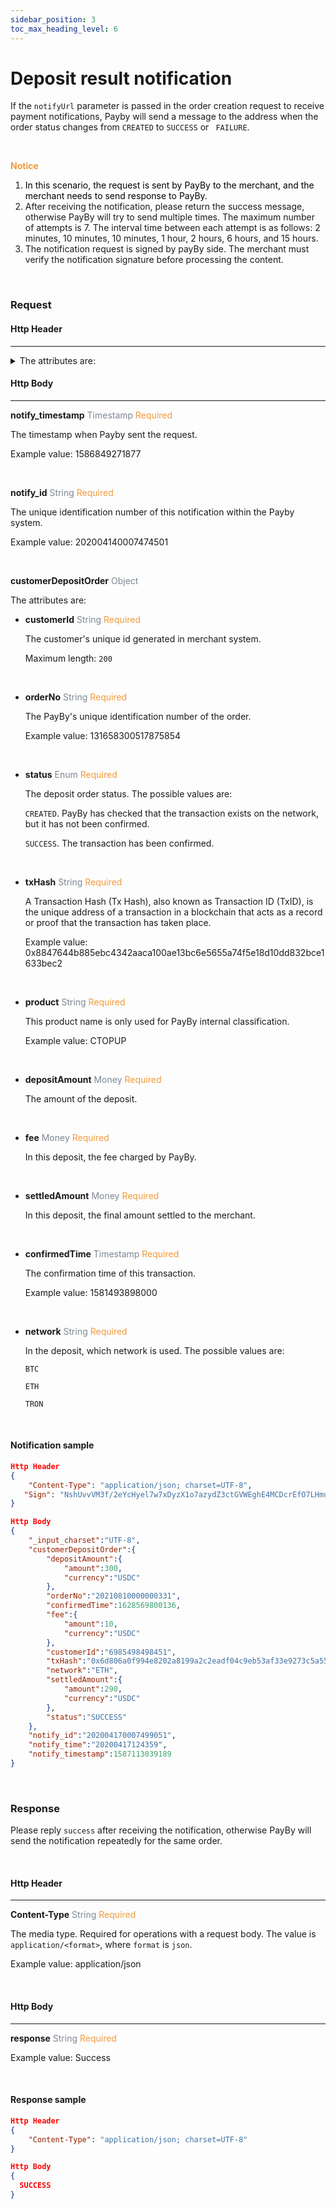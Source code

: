 ```yaml
---
sidebar_position: 3
toc_max_heading_level: 6
---
```




# Deposit result notification

If the `notifyUrl` parameter is passed in the order creation request to receive payment notifications, Payby will send a message to the address when the order status changes from `CREATED` to `SUCCESS` or ` FAILURE`.

<br/>

 **<font color = '#f19938'>Notice </font>**

1.  <font color = 'black'>In this scenario, the request is sent by PayBy to the merchant, and the merchant needs to send response to PayBy.</font>
2.  After receiving the notification, please return the success message, otherwise PayBy will try to send multiple times. The maximum number of attempts is 7. The interval time between each attempt is as follows:  2 minutes, 10 minutes, 10  minutes, 1 hour, 2 hours, 6 hours, and 15 hours. 
3.  The notification request is signed by payBy side. The merchant must verify the notification signature before processing the content.

<br/>

### Request

#### Http Header

---

<details>
  <summary> The attributes are:</summary>

  **Content-Type**    <font color = '#7d8793'>String</font>  <font color = '#f19938'>Required</font>

  The media type. Required for operations with a request body. The value is `application/<format>`, where `format` is `json`.

  Example value: application/json



  **sign**   <font color = ' #7d8793'>String</font>   <font color = '#f19938'>Required</font>

  When Payby sends response, Payby will use its own private key to sign the message, and the merchant uses Payby 's public key to verify the signature. If the verification is passed, it proves that the response was sent by Payby and not faked by others.

</details>


#### Http Body

---

**notify_timestamp**  <font color = ' #7d8793'>Timestamp</font>  <font color = '#f19938'>Required</font>

The timestamp when Payby sent the request.

Example value: 1586849271877

<br/>

**notify_id**  <font color = ' #7d8793'>String</font>  <font color = '#f19938'>Required</font>

The unique identification number of this notification within the Payby system.

Example value: 202004140007474501

<br/>

**customerDepositOrder**   <font color = ' #7d8793'>Object</font>

The attributes are:

   - **customerId**   <font color = ' #7d8793'>String</font>    <font color = '#f19938'>Required</font>

     The customer's unique id generated in merchant system.

     Maximum length: `200`

     <br/>

- **orderNo**   <font color = ' #7d8793'>String</font>    <font color = '#f19938'>Required</font>

  The PayBy's unique identification number of the order. 

  Example value: 131658300517875854

  <br/>

- **status**   <font color = ' #7d8793'>Enum</font>    <font color = '#f19938'>Required</font>

  The deposit order status. The possible values are: 

  `CREATED`. PayBy has checked that the transaction exists on the network, but it has not been confirmed.

  `SUCCESS`. The transaction has been confirmed.

  <br/>

- **txHash**   <font color = ' #7d8793'>String</font>    <font color = '#f19938'>Required</font>

  A Transaction Hash (Tx Hash), also known as Transaction ID (TxID), is the unique address of a transaction in a blockchain that acts as a record or proof that the transaction has taken place. 

  Example value: 0x8847644b885ebc4342aaca100ae13bc6e5655a74f5e18d10dd832bce1633bec2

  <br/>

- **product**   <font color = ' #7d8793'>String</font>    <font color = '#f19938'>Required</font>

  This product name is only used for PayBy internal classification.

  Example value: CTOPUP

  <br/>

- **depositAmount**   <font color = ' #7d8793'>Money</font>    <font color = '#f19938'>Required</font>

  The amount of the deposit.

  <br/>

- **fee**   <font color = ' #7d8793'>Money</font>    <font color = '#f19938'>Required</font>

  In this deposit, the fee charged by PayBy.

  <br/>

- **settledAmount**   <font color = ' #7d8793'>Money</font>    <font color = '#f19938'>Required</font>

  In this deposit, the final amount settled to the merchant.

  <br/>

- **confirmedTime**   <font color = ' #7d8793'>Timestamp</font>    <font color = '#f19938'>Required</font>

  The confirmation time of this transaction.

  Example value: 1581493898000

  <br/>

- **network**   <font color = ' #7d8793'>String</font>    <font color = '#f19938'>Required</font>

  In the deposit, which network is used. The possible values are:

  `BTC`

  `ETH`

  `TRON`

  <br/>

#### Notification sample

```json
Http Header
{
    "Content-Type": "application/json; charset=UTF-8",
   "Sign": "NshUvvVM3f/2eYcHyel7w7xDyzX1o7azydZ3ctGVWEghE4MCDcrEfO7LHmuDCQO4tqLwXwIv4pJfPH37X/o4V8q9QaE+gcPPvzO2xlT/Fksocd+gBoBWGz6SaEmD3eKQ7J9SU3+sKLOre9BomzJ5CuzsFAbBrZVw1+0MiwE3NTJvKEL3CW6LhHj2/1bnFMrQeBXP0z2LoqqODORG5Sgy8W9EPlMityjGOtPGMPj6iOK6il1KIeGRBW1wBeP0ZP/n8hwsob/fLygJ8UhB/kOAICXRrA+uo2Z4JJXhuX9P+C0BufPWHIdwq7ZdAvcxmSXFjtwIHuY9JFNWdTBZhxNw3g=="
}

Http Body
{
    "_input_charset":"UTF-8",
    "customerDepositOrder":{
        "depositAmount":{
            "amount":300,
            "currency":"USDC"
        },
        "orderNo":"20210810000000331",
        "confirmedTime":1628569800136,
        "fee":{
            "amount":10,
            "currency":"USDC"
        },
        "customerId":"6985498498451",
        "txHash":"0x6d806a0f994e8202a8199a2c2eadf04c9eb53af33e9273c5a550a25c85e031fb",
        "network":"ETH",
        "settledAmount":{
            "amount":290,
            "currency":"USDC"
        },
        "status":"SUCCESS"
    },
    "notify_id":"202004170007499051",
    "notify_time":"20200417124359",
    "notify_timestamp":1587113039189
}
```

<br/>

### Response 

Please reply `success` after receiving the notification, otherwise PayBy will send the notification repeatedly for the same order.

<br/>

#### Http Header

---

**Content-Type**    <font color = '#7d8793'>String</font>  <font color = '#f19938'>Required</font>

The media type. Required for operations with a request body. The value is `application/<format>`, where `format` is `json`.

Example value: application/json

<br/>

#### Http Body

---

**response**  <font color = ' #7d8793'>String</font>  <font color = '#f19938'>Required</font>

Example value: Success

<br/>

#### Response sample

```json
Http Header
{
	"Content-Type": "application/json; charset=UTF-8" 
}

Http Body
{
  SUCCESS
}
```

